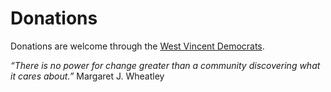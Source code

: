 <h1>Donations</h1>

Donations are welcome through the [West Vincent Democrats](https://secure.actblue.com/donate/wvdemocrats?refcode=web).

_“There is no power for change greater than a community discovering what it cares about.”_ Margaret J.&nbsp;Wheatley
